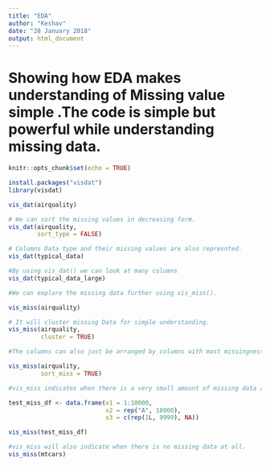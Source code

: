 ---
title: "EDA"
author: "Keshav"
date: "28 January 2018"
output: html_document
---
# Showing how EDA makes understanding of Missing value simple .The code is simple but powerful while understanding missing data.


```{r setup, include=FALSE}
knitr::opts_chunk$set(echo = TRUE)
```


```{r}
install.packages("visdat")
library(visdat)

vis_dat(airquality)
```

```{r}
# We can sort the missing values in decreasing form.
vis_dat(airquality, 
        sort_type = FALSE)
```

```{r}
# Columns Data type and their missing values are also represnted.
vis_dat(typical_data)
```
```{r}
#By using vis_dat() we can look at many columns 
vis_dat(typical_data_large)
```

```{r}
#We can explore the missing data further using vis_miss().

vis_miss(airquality)
```
```{r}
# It will cluster missing Data for simple understanding.
vis_miss(airquality, 
         cluster = TRUE)
```
```{r}
#The columns can also just be arranged by columns with most missingness, by setting sort_miss = TRUE.

vis_miss(airquality,
         sort_miss = TRUE)
```

```{r}
#vis_miss indicates when there is a very small amount of missing data at <0.1% missingness.

test_miss_df <- data.frame(x1 = 1:10000,
                           x2 = rep("A", 10000),
                           x3 = c(rep(1L, 9999), NA))

vis_miss(test_miss_df)

```

```{r}
#vis_miss will also indicate when there is no missing data at all.
vis_miss(mtcars)
```

